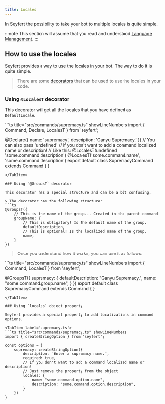 ```yaml
---
title: Locales
---
```



In Seyfert the possibility to take your bot to multiple locales is quite simple.

:::note
This section will assume that you read and understood [Language Management](/getting-started/languages/#creating-a-language-file).
:::

## How to use the locales

Seyfert provides a way to use the locales in your bot. The way to do it is quite simple.

> There are some [decorators](https://www.typescriptlang.org/docs/handbook/decorators.html) that can be used to use the locales in your code.

### Using `@LocalesT` decorator

This decorator will get all the locales that you have defined as `DefaultLocale`.

<TabItem label='supremacy.ts'>
```ts title="src/commands/supremacy.ts" showLineNumbers
import { Command, Declare, LocalesT } from 'seyfert';

@Declare({
	name: 'supremacy',
	description: 'Ganyu Supremacy.'
})
// You can also pass 'undefined'
// if you don't want to add a command localized name or description!
// Like this: @LocalesT(undefined 'some.command.description')
@LocalesT('some.command.name', 'some.command.description')
export default class SupremacyCommand extends Command { }
```
</TabItem>

### Using `@GroupsT` decorator

This decorator has a special structure and can be a bit confusing.

> The decorator has the following structure:
```ts
@GroupsT({
    // This is the name of the group... Created in the parent command
    groupName: {
        // This is obligatory! Is the default name of the group.
        defaultDescription,
        // This is optional! Is the localized name of the group.
        name,
    }
})
```

> Once you understand how it works, you can use it as follows:

<TabItem label='supremacy.ts'>
```ts title="src/commands/supremacy.ts" showLineNumbers
import { Command, LocalesT } from 'seyfert';

@GroupsT({
    supremacy: {
        defaultDescription: "Ganyu Supremacy.",
        name: "some.command.group.name",
    }
})
export default class SupremacyCommand extends Command { }
```
</TabItem>

### Using `locales` object property

Seyfert provides a special property to add localizations in command options.

<TabItem label='supremacy.ts'>
```ts title="src/commands/supremacy.ts" showLineNumbers
import { createStringOption } from 'seyfert';

const options = {
    supremacy: createStringOption({
        description: "Enter a supremacy name.",
        required: true,
        // If you don't want to add a command localized name or description!
        // Just remove the property from the object
        locales: {
            name: "some.command.option.name",
            description: "some.command.option.description",
        }
    })
}
```
</TabItem>